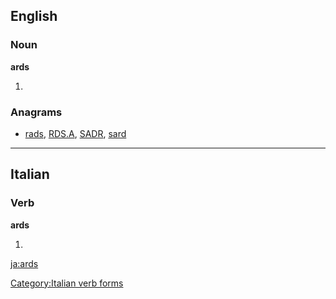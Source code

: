 ==English==

===Noun===
'''ards'''
# {{plural of|''[[ard]]''}}

===Anagrams===
* [[rads#English|rads]], [[RDS.A#English|RDS.A]], [[SADR#English|SADR]], [[sard#English|sard]]

----

==Italian==

===Verb===
'''ards'''

# {{form of|[[first-person|First-person]] [[singular]] [[past historic]]|ardere|lang=Italian}}

[[Category:Italian verb forms]]

[[ja:ards]]